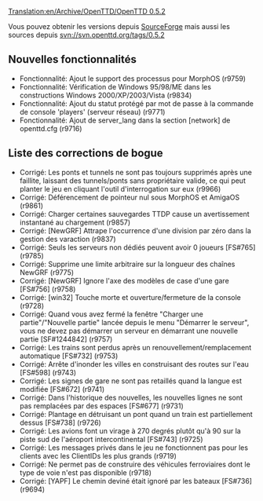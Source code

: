[[Translation:en/Archive/OpenTTD/OpenTTD 0.5.2]]


{{fr/Livraison|prec=en/Archive/OpenTTD/OpenTTD 0.5.1|suiv=en/Archive/OpenTTD/OpenTTD 0.5.3|date=29/05/2007}}

Vous pouvez obtenir les versions depuis [http://sourceforge.net/project/showfiles.php?group_id=103924 SourceForge] mais aussi les sources depuis svn://svn.openttd.org/tags/0.5.2

==Nouvelles fonctionnalités==
* Fonctionnalité: Ajout le support des processus pour MorphOS (r9759)
* Fonctionnalité: Vérification de Windows 95/98/ME dans les constructions Windows 2000/XP/2003/Vista (r9834)
* Fonctionnalité: Ajout du statut protégé par mot de passe à la commande de console 'players' (serveur réseau) (r9771)
* Fonctionnalité: Ajout de server_lang dans la section [network] de openttd.cfg (r9716)

==Liste des corrections de bogue==
* Corrigé: Les ponts et tunnels ne sont pas toujours supprimés après une faillite, laissant des tunnels/ponts sans propriétaire valide, ce qui peut planter le jeu en cliquant l'outil d'interrogation sur eux (r9966)
* Corrigé: Déférencement de pointeur nul sous MorphOS et AmigaOS (r9861)
* Corrigé: Charger certaines sauvegardes TTDP cause un avertissement instantané au chargement (r9857)
* Corrigé: [NewGRF] Attrape l'occurrence d'une division par zéro dans la gestion des varaction (r9837)
* Corrigé: Seuls les serveurs non dédiés peuvent avoir 0 joueurs [FS#765] (r9785)
* Corrigé: Supprime une limite arbitraire sur la longueur des chaînes NewGRF (r9775)
* Corrigé: [NewGRF] Ignore l'axe des modèles de case d'une gare [FS#756] (r9758)
* Corrigé: [win32] Touche morte et ouverture/fermeture de la console (r9728)
* Corrigé: Quand vous avez fermé la fenêtre "Charger une partie"/"Nouvelle partie" lancée depuis le menu "Démarrer le serveur", vous ne devez pas démarrer un serveur en démarrant une nouvelle partie [SF#1244842] (r9757)
* Corrigé: Les trains sont perdus après un renouvellement/remplacement automatique [FS#732] (r9753)
* Corrigé: Arrête d'inonder les villes en construisant des routes sur l'eau [FS#598] (r9743)
* Corrigé: Les signes de gare ne sont pas retaillés quand la langue est modifiée [FS#672] (r9741)
* Corrigé: Dans l'historique des nouvelles, les nouvelles lignes ne sont pas remplacées par des espaces [FS#677] (r9731)
* Corrigé: Plantage en détruisant un pont quand un train est partiellement dessus [FS#738] (r9726)
* Corrigé: Les avions font un virage à 270 degrés plutôt qu'à 90 sur la piste sud de l'aéroport intercontinental [FS#743] (r9725)
* Corrigé: Les messages privés dans le jeu ne fonctionnent pas pour les clients avec les ClientIDs les plus grands (r9719)
* Corrigé: Ne permet pas de construire des véhicules ferroviaires dont le type de voie n'est pas disponible (r9718)
* Corrigé: [YAPF] Le chemin deviné était ignoré par les bateaux [FS#736] (r9694)